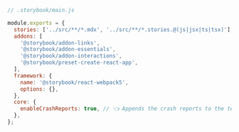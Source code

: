 ```js
// .storybook/main.js

module.exports = {
  stories: ['../src/**/*.mdx', '../src/**/*.stories.@(js|jsx|ts|tsx)'],
  addons: [
    '@storybook/addon-links',
    '@storybook/addon-essentials',
    '@storybook/addon-interactions',
    '@storybook/preset-create-react-app',
  ],
  framework: {
    name: '@storybook/react-webpack5',
    options: {},
  },
  core: {
    enableCrashReports: true, // 👈 Appends the crash reports to the telemetry events
  },
};
```
